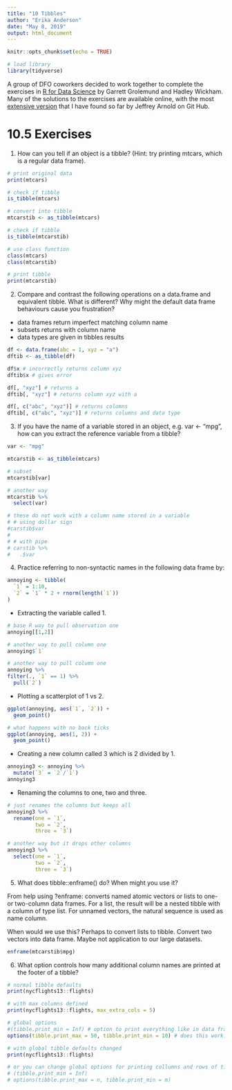 ```yaml
---
title: "10 Tibbles"
author: "Erika Anderson"
date: "May 8, 2019"
output: html_document
---
```


```r
knitr::opts_chunk$set(echo = TRUE)

# load library
library(tidyverse)

```

A group of DFO coworkers decided to work together to complete the exercises in [R for Data Science](https://r4ds.had.co.nz/) by Garrett Grolemund and Hadley Wickham. Many of the solutions to the exercises are available online, with the most [extensive version](https://jrnold.github.io/r4ds-exercise-solutions/index.html) that I have found so far by Jeffrey Arnold on Git Hub.

# 10.5 Exercises

1. How can you tell if an object is a tibble? (Hint: try printing mtcars, which is a regular data frame).

```r

# print original data
print(mtcars)

# check if tibble
is_tibble(mtcars)

# convert into tibble
mtcarstib <- as_tibble(mtcars)

# check if tibble
is_tibble(mtcarstib)

# use class function
class(mtcars)
class(mtcarstib)

# print tibble
print(mtcarstib)
```


2. Compare and contrast the following operations on a data.frame and equivalent tibble. What is different? Why might the default data frame behaviours cause you frustration?

- data frames return imperfect matching column name
- subsets returns with column name
- data types are given in tibbles results

```r

df <- data.frame(abc = 1, xyz = "a")
dftib <- as_tibble(df)

df$x # incorrectly returns column xyz
dftib$x # gives error

df[, "xyz"] # returns a
dftib[, "xyz"] # returns column xyz with a

df[, c("abc", "xyz")] # returns columns
dftib[, c("abc", "xyz")] # returns columns and data type

```


3. If you have the name of a variable stored in an object, e.g. var <- "mpg", how can you extract the reference variable from a tibble?

```r

var <- "mpg"

mtcarstib <- as_tibble(mtcars)

# subset
mtcarstib[var]

# another way
mtcarstib %>%
  select(var)

# these do not work with a column name stored in a variable
# # using dollar sign
#carstib$var
# 
# # with pipe
# carstib %>%
#   .$var

```


4. Practice referring to non-syntactic names in the following data frame by:

```r

annoying <- tibble(
  `1` = 1:10,
  `2` = `1` * 2 + rnorm(length(`1`))
)

```
    
  + Extracting the variable called 1.
  
```r

# base R way to pull observation one
annoying[[1,2]]

# another way to pull column one
annoying$`1`

# another way to pull column one
annoying %>%
filter(., `1` == 1) %>%
  pull(`2`)

```
  

  + Plotting a scatterplot of 1 vs 2.
  
```r
ggplot(annoying, aes(`1`, `2`)) +
  geom_point()

# what happens with no back ticks
ggplot(annoying, aes(1, 2)) +
  geom_point()
```
  

  + Creating a new column called 3 which is 2 divided by 1.
  
```r
annoying3 <- annoying %>%
  mutate(`3` = `2`/`1`)
annoying3
```
  

  + Renaming the columns to one, two and three.
  
```r

# just renames the columns but keeps all
annoying3 %>%
  rename(one = `1`,
         two = `2`,
         three = `3`)

# another way but it drops other columns
annoying3 %>%
  select(one = `1`,
         two = `2`,
         three = `3`)
```
  
  
5. What does tibble::enframe() do? When might you use it?

From help using ?enframe:
  converts named atomic vectors or lists to one- or two-column data frames. For a list, the result will be a nested tibble with a column of type list. For unnamed vectors, the natural sequence is used as name column.
  
  When would we use this? Perhaps to convert lists to tibble. Convert two vectors into data frame. Maybe not application to our large datasets.
  
```r
enframe(mtcarstib$mpg)

```
  

6. What option controls how many additional column names are printed at the footer of a tibble?

```r

# normal tibble defaults
print(nycflights13::flights)

# with max columns defined 
print(nycflights13::flights, max_extra_cols = 5)

# global options
#(tibble.print_min = Inf) # option to print everything like in data frames
options(tibble.print_max = 50, tibble.print_min = 10) # does this work?

# with global tibble defaults changed
print(nycflights13::flights)

# or you can change global options for printing collumns and rows of tibbles
# (tibble.print_min = Inf)
# options(tibble.print_max = n, tibble.print_min = m)

```
  
  